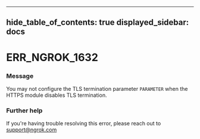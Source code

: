 

---
hide_table_of_contents: true
displayed_sidebar: docs
---


# ERR_NGROK_1632

### Message
You may not configure the TLS termination parameter `PARAMETER` when the HTTPS module disables TLS termination.

<ErrorDetails error="err_ngrok_1632" />



### Further help
If you're having trouble resolving this error, please reach out to [support@ngrok.com](mailto:support@ngrok.com?subject=Help%20with%20ERR_NGROK_1632)

